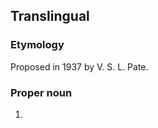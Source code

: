 ==Translingual==

===Etymology===
Proposed in 1937 by V. S. L. Pate.
{{wikipedia}}
{{wikispecies|Bembicinae}}

===Proper noun===
{{mul-proper noun}}

# {{taxon|genus|subfamily|Bembicinae|several [[sand wasp]]s that make a buzzing sound}}